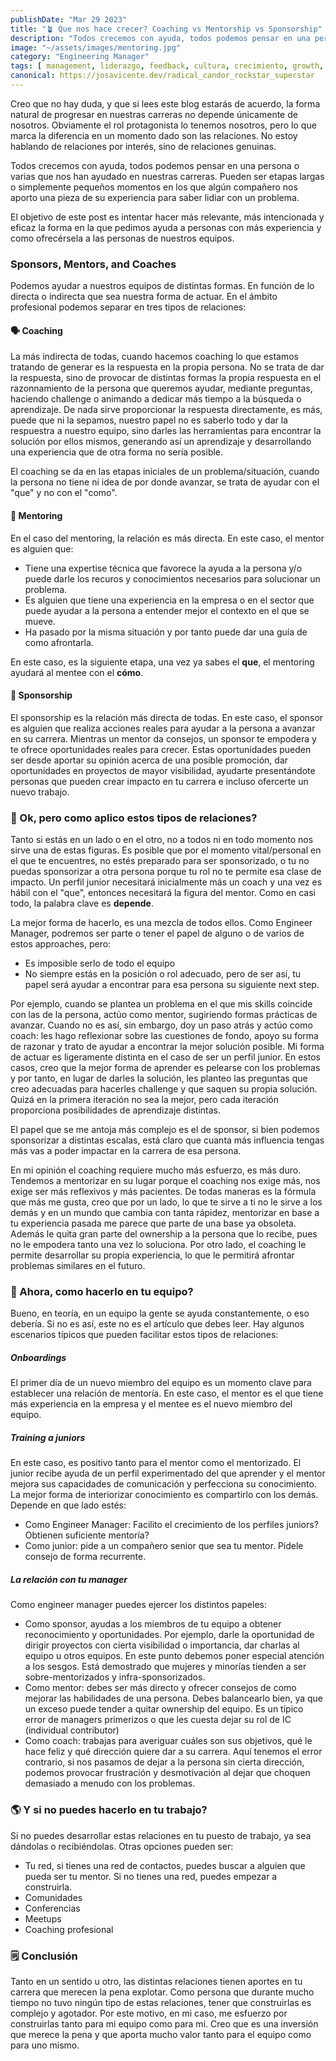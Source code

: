 ```yaml
---
publishDate: "Mar 29 2023"
title: "🪴 Que nos hace crecer? Coaching vs Mentorship vs Sponsorship"
description: "Todos crecemos con ayuda, todos podemos pensar en una persona o varias que nos han ayudado en nuestras carreras. Llega un momento en nuestra carrera que dejamos de ser mentees y pasamos a ser mentores."
image: "~/assets/images/mentoring.jpg"
category: "Engineering Manager"
tags: [ management, liderazgo, feedback, cultura, crecimiento, growth, carrera, mentorship, sponsorship, coaching, mentor, sponsor ]
canonical: https://josavicente.dev/radical_candor_rockstar_superstar
---
```


Creo que no hay duda, y que si lees este blog estarás de acuerdo, la forma natural de progresar en nuestras carreras no depende únicamente
de nosotros. Obviamente el rol protagonista lo tenemos nosotros, pero lo que marca la diferencia en un momento dado son las relaciones. No estoy
hablando de relaciones por interés, sino de relaciones genuinas.

Todos crecemos con ayuda, todos podemos pensar en una persona o varias que nos han ayudado en nuestras carreras. Pueden ser etapas largas o
simplemente pequeños momentos en los que algún compañero nos aporto una pieza de su experiencia para saber lidiar con un problema.

El objetivo de este post es intentar hacer más relevante, más intencionada y eficaz la forma en la que pedimos ayuda a personas con más experiencia
y como ofrecérsela a las personas de nuestros equipos.

### Sponsors, Mentors, and Coaches

Podemos ayudar a nuestros equipos de distintas formas. En función de lo directa o indirecta que sea nuestra forma de actuar. En el ámbito profesional podemos
separar en tres tipos de relaciones:

#### 🗣️ Coaching 

La más indirecta de todas, cuando hacemos coaching lo que estamos tratando de generar es la respuesta en la propia persona. No se trata de dar la respuesta, sino
de provocar de distintas formas la propia respuesta en el razonnamiento de la persona que queremos ayudar, mediante preguntas, haciendo challenge o animando a dedicar más
tiempo a la búsqueda o aprendizaje. De nada sirve proporcionar la respuesta directamente, es más, puede que ni la sepamos,
nuestro papel no es saberlo todo y dar la respuestra a nuestro equipo, sino darles las herramientas para encontrar la solución por ellos mismos, generando así
un aprendizaje y desarrollando una experiencia que de otra forma no sería posible.

El coaching se da en las etapas iniciales de un problema/situación, cuando la persona no tiene ni idea de por donde avanzar, se trata de ayudar con el "que" y no con el "como".

#### 📘 Mentoring 

En el caso del mentoring, la relación es más directa. En este caso, el mentor es alguien que:

- Tiene una expertise técnica que favorece la ayuda a la persona y/o puede darle los recuros y conocimientos necesarios para solucionar un problema.
- Es alguien que tiene una experiencia en la empresa o en el sector que puede ayudar a la persona a entender mejor el contexto en el que se mueve.
- Ha pasado por la misma situación y por tanto puede dar una guía de como afrontarla.

En este caso, es la siguiente etapa, una vez ya sabes el **que**, el mentoring ayudará al mentee con el **cómo**.

#### 🏅 Sponsorship

El sponsorship es la relación más directa de todas. En este caso, el sponsor es alguien que realiza acciones reales para ayudar a la persona a avanzar en su carrera.
Mientras un mentor da consejos, un sponsor te empodera y te ofrece oportunidades reales para crecer. Estas oportunidades pueden ser desde aportar su opinión acerca de una posible promoción,
dar oportunidades en proyectos de mayor visibilidad, ayudarte presentándote personas que pueden crear impacto en tu carrera e incluso ofercerte un nuevo trabajo.

### 💭 Ok, pero como aplico estos tipos de relaciones?

Tanto si estás en un lado o en el otro, no a todos ni en todo momento nos sirve una de estas figuras. Es posible que por el momento vital/personal en el que te encuentres, no estés preparado
para ser sponsorizado, o tu no puedas sponsorizar a otra persona porque tu rol no te permite esa clase de impacto. Un perfil junior necesitará inicialmente más un coach y una vez es hábil con el "que",
entonces necesitará la figura del mentor. Como en casi todo, la palabra clave es **depende**. 

La mejor forma de hacerlo, es una mezcla de todos ellos. Como Engineer Manager, podremos ser parte o tener el papel de alguno o de varios de estos approaches, pero:

- Es imposible serlo de todo el equipo
- No siempre estás en la posición o rol adecuado, pero de ser así, tu papel será ayudar a encontrar para esa persona su siguiente next step.

Por ejemplo, cuando se plantea un problema en el que mis skills coincide con las de la persona, actúo como mentor, sugiriendo formas prácticas de avanzar. Cuando no es así, sin embargo, doy un paso atrás y actúo como coach: 
les hago reflexionar sobre las cuestiones de fondo, apoyo su forma de razonar y trato de ayudar a encontrar la mejor solución posible.
Mi forma de actuar es ligeramente distinta en el caso de ser un perfil junior. En estos casos, creo que la mejor forma de aprender es pelearse con los problemas y por tanto, en lugar de darles la solución, les planteo las preguntas
que creo adecuadas para hacerles challenge y que saquen su propia solución. Quizá en la primera iteración no sea la mejor, pero cada iteración proporciona posibilidades de aprendizaje distintas.

El papel que se me antoja más complejo es el de sponsor, si bien podemos sponsorizar a distintas escalas, está claro que cuanta más influencia tengas más vas a poder impactar en la carrera de esa persona.

En mi opinión el coaching requiere mucho más esfuerzo, es más duro. Tendemos a mentorizar en su lugar porque el coaching nos exige más, nos exige ser más reflexivos y más pacientes. De todas maneras es la fórmula que más me gusta,
creo que por un lado, lo que te sirve a ti no le sirve a los demás y en un mundo que cambia con tanta rápidez, mentorizar en base a tu experiencia pasada me parece que parte de una base ya obsoleta. Además le quita gran parte
del ownership a la persona que lo recibe, pues no le empodera tanto una vez lo soluciona. Por otro lado, el coaching le permite desarrollar su propia experiencia, lo que le permitirá afrontar problemas similares en el futuro.

### 🏈 Ahora, como hacerlo en tu equipo?

Bueno, en teoría, en un equipo la gente se ayuda constantemente, o eso debería. Si no es así, este no es el artículo que debes leer. Hay algunos escenarios típicos que pueden facilitar estos tipos de relaciones:

##### Onboardings 
El primer día de un nuevo miembro del equipo es un momento clave para establecer una relación de mentoría. En este caso, el mentor es el que tiene más experiencia en la empresa y el mentee es el nuevo miembro del equipo.

##### Training a juniors 
En este caso, es positivo tanto para el mentor como el mentorizado. El junior recibe ayuda de un perfil experimentado del que aprender y el mentor mejora sus capacidades de comunicación y perfecciona su conocimiento. 
La mejor forma de interiorizar conocimiento es compartirlo con los demás. Depende en que lado estés:

- Como Engineer Manager: Facilito el crecimiento de los perfiles juniors? Obtienen suficiente mentoría?
- Como junior: pide a un compañero senior que sea tu mentor. Pídele consejo de forma recurrente.

##### La relación con tu manager
Como engineer manager puedes ejercer los distintos papeles:

- Como sponsor, ayudas a los miembros de tu equipo a obtener reconocimiento y oportunidades. Por ejemplo, darle la oportunidad de dirigir proyectos con cierta visibilidad o importancia, dar charlas al equipo u otros equipos. En este punto debemos poner especial atención a los sesgos. Está demostrado que mujeres y minorías tienden a ser sobre-mentorizados y infra-sponsorizados. 
- Como mentor: debes ser más directo y ofrecer consejos de como mejorar las habilidades de una persona. Debes balancearlo bien, ya que un exceso puede tender a quitar ownership del equipo. Es un típico error de managers primerizos o que les cuesta dejar su rol de IC (individual contributor)
- Como coach: trabajas para averiguar cuáles son sus objetivos, qué le hace feliz y qué dirección quiere dar a su carrera. Aquí tenemos el error contrario, si nos pasamos de dejar a la persona sin cierta dirección, podemos provocar frustración y desmotivación al dejar que choquen demasiado a menudo con los problemas.

### 🌎 Y si no puedes hacerlo en tu trabajo?

Si no puedes desarrollar estas relaciones en tu puesto de trabajo, ya sea dándolas o recibiéndolas. Otras opciones pueden ser:

- Tu red, si tienes una red de contactos, puedes buscar a alguien que pueda ser tu mentor. Si no tienes una red, puedes empezar a construirla.
- Comunidades
- Conferencias
- Meetups 
- Coaching profesional

### 🗒️ Conclusión

Tanto en un sentido u otro, las distintas relaciones tienen aportes en tu carrera que merecen la pena explotar. Como persona que durante mucho tiempo no tuvo ningún tipo de estas relaciones, tener que construirlas es complejo y agotador.
Por este motivo, en mi caso, me esfuerzo por construirlas tanto para mi equipo como para mi. Creo que es una inversión que merece la pena y que aporta mucho valor tanto para el equipo como para uno mismo.